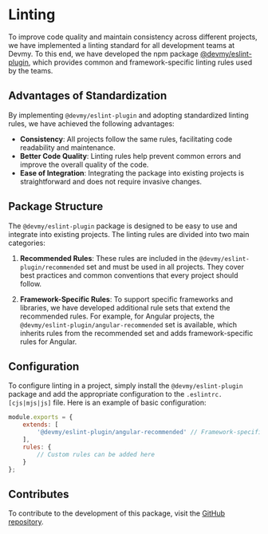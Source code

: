 # Linting

To improve code quality and maintain consistency across different projects,
we have implemented a linting standard for all development teams at Devmy.
To this end, we have developed the npm package [@devmy/eslint-plugin](https://www.npmjs.com/package/@devmy/eslint-plugin),
which provides common and framework-specific linting rules used by the teams.

## Advantages of Standardization

By implementing `@devmy/eslint-plugin` and adopting standardized linting rules, we have achieved the following advantages:

- **Consistency**: All projects follow the same rules, facilitating code readability and maintenance.
- **Better Code Quality**: Linting rules help prevent common errors and improve the overall quality of the code.
- **Ease of Integration**: Integrating the package into existing projects is straightforward and does not require invasive changes.

## Package Structure

The `@devmy/eslint-plugin` package is designed to be easy to use and integrate into existing projects. The linting rules are divided into two main categories:

1. **Recommended Rules**: These rules are included in the `@devmy/eslint-plugin/recommended` set and must be used in all projects. They cover best practices and common conventions that every project should follow.

2. **Framework-Specific Rules**: To support specific frameworks and libraries, we have developed additional rule sets that extend the recommended rules. For example, for Angular projects, the `@devmy/eslint-plugin/angular-recommended` set is available, which inherits rules from the recommended set and adds framework-specific rules for Angular.

## Configuration

To configure linting in a project, simply install the `@devmy/eslint-plugin` package and add the appropriate configuration to the `.eslintrc.[cjs|mjs|js]` file. Here is an example of basic configuration:

```javascript
module.exports = {
    extends: [
        '@devmy/eslint-plugin/angular-recommended' // Framework-specific rules for Angular (already includes recommended rules)
    ],
    rules: {
        // Custom rules can be added here
    }
};
```

## Contributes

To contribute to the development of this package, visit the [GitHub repository](https://github.com/acadevmy/eslint-plugin).
